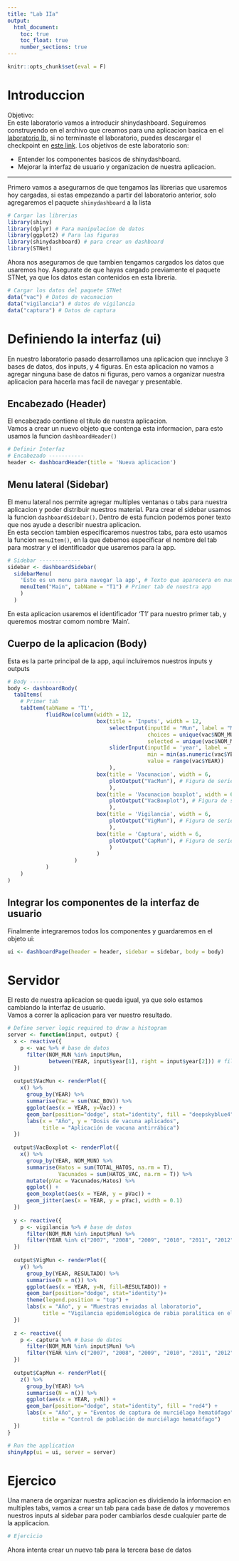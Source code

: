 ```yaml
---
title: "Lab IIa"
output:
  html_document:
    toc: true
    toc_float: true
    number_sections: true
---
```


```r
knitr::opts_chunk$set(eval = F)
```

# Introduccion

Objetivo:  
En este laboratorio vamos a introducir shinydashboard. Seguiremos construyendo en el archivo que creamos para una aplicacion basica en el [laboratorio Ib](Lab_Ib.html), si no terminaste el laboratorio, puedes descargar el checkpoint en [este link](https://ucdavis.box.com/s/gtr5c4qotr787htvessx4fwsjq3rl4f6).  Los objetivos de este laboratorio son:  
  
  - Entender los componentes basicos de shinydashboard.
  - Mejorar la interfaz de usuario y organizacion de nuestra aplicacion.  

------------------------------

Primero vamos a asegurarnos de que tengamos las librerias que usaremos hoy cargadas, si estas empezando a partir del laboratorio anterior, solo agregaremos el paquete `shinydashboard` a la lista

```r
# Cargar las librerias
library(shiny)
library(dplyr) # Para manipulacion de datos
library(ggplot2) # Para las figuras
library(shinydashboard) # para crear un dashboard
library(STNet)
```


Ahora nos aseguramos de que tambien tengamos cargados los datos que usaremos hoy. Asegurate de que hayas cargado previamente el paquete STNet, ya que los datos estan contenidos en esta libreria.  

```r
# Cargar los datos del paquete STNet
data("vac") # Datos de vacunacion
data("vigilancia") # datos de vigilancia
data("captura") # Datos de captura
```

# Definiendo la interfaz (ui)

En nuestro laboratorio pasado desarrollamos una aplicacion que inncluye 3 bases de datos, dos inputs, y 4 figuras. En esta aplicacion no vamos a agregar ninguna base de datos ni figuras, pero vamos a organizar nuestra aplicacion para hacerla mas facil de navegar y presentable.  

## Encabezado (Header)

El encabezado contiene el titulo de nuestra aplicacion.  
Vamos a crear un nuevo objeto que contenga esta informacion, para esto usamos la funcion `dashboardHeader()`  

```r
# Definir Interfaz
# Encabezado -----------
header <- dashboardHeader(title = 'Nueva aplicacion')
```


## Menu lateral (Sidebar)

El menu lateral nos permite agregar multiples ventanas o tabs para nuestra aplicacion y poder distribuir nuestros material. Para crear el sidebar usamos la funcion `dashboardSidebar()`. Dentro de esta funcion podemos poner texto que nos ayude a describir nuestra aplicacion.  
En esta seccion tambien especificaremos nuestros tabs, para esto usamos la funcion `menuItem()`, en la que debemos especificar el nombre del tab para mostrar y el identificador que usaremos para la app.

```r
# Sidebar -------------
sidebar <- dashboardSidebar(
  sidebarMenu(
    'Este es un menu para navegar la app', # Texto que aparecera en nuestra app
    menuItem("Main", tabName = "T1") # Primer tab de nuestra app
    )
  )

```

En esta aplicacion usaremos el identificador 'T1' para nuestro primer tab, y queremos mostrar comom nombre 'Main'.  

## Cuerpo de la aplicacion (Body)

Esta es la parte principal de la app, aqui incluiremos nuestros inputs y outputs 

```r
# Body -----------
body <- dashboardBody(
  tabItems(
    # Primer tab
    tabItem(tabName = 'T1',
            fluidRow(column(width = 12, 
                            box(title = 'Inputs', width = 12,
                                selectInput(inputId = "Mun", label = "Municipios:", 
                                            choices = unique(vac$NOM_MUN), multiple = T, 
                                            selected = unique(vac$NOM_MUN)),
                                sliderInput(inputId = 'year', label = 'Año', 
                                            min = min(as.numeric(vac$YEAR)), max = max(as.numeric(vac$YEAR)), 
                                            value = range(vac$YEAR))
                                ),
                            box(title = 'Vacunacion', width = 6,
                                plotOutput("VacMun"), # Figura de serie de tiempo
                                ),
                            box(title = 'Vacunacion boxplot', width = 6,
                                plotOutput("VacBoxplot"), # Figura de serie de tiempo
                                ),
                            box(title = 'Vigilancia', width = 6,
                                plotOutput("VigMun"), # Figura de serie de tiempo
                                ),
                            box(title = 'Captura', width = 6,
                                plotOutput("CapMun"), # Figura de serie de tiempo
                                )
                            )
                     )
            )
    )
)
```

## Integrar los componentes de la interfaz de usuario

Finalmente integraremos todos los componentes y guardaremos en el objeto ui:

```r
ui <- dashboardPage(header = header, sidebar = sidebar, body = body)
```

# Servidor
El resto de nuestra aplicacion se queda igual, ya que solo estamos cambiando la interfaz de usuario.  
Vamos a correr la aplicacion para ver nuestro resultado.

```r
# Define server logic required to draw a histogram
server <- function(input, output) {
  x <- reactive({
    p <- vac %>% # base de datos
      filter(NOM_MUN %in% input$Mun,
             between(YEAR, input$year[1], right = input$year[2])) # filtramos los datos
  })
  
  output$VacMun <- renderPlot({
    x() %>% 
      group_by(YEAR) %>% 
      summarise(Vac = sum(VAC_BOV)) %>% 
      ggplot(aes(x = YEAR, y=Vac)) +
      geom_bar(position="dodge", stat="identity", fill = "deepskyblue4") +
      labs(x = "Año", y = "Dosis de vacuna aplicados",
           title = "Aplicación de vacuna antirrábica")
  })
  
  output$VacBoxplot <- renderPlot({
    x() %>% 
      group_by(YEAR, NOM_MUN) %>% 
      summarise(Hatos = sum(TOTAL_HATOS, na.rm = T),
                Vacunados = sum(HATOS_VAC, na.rm = T)) %>% 
      mutate(pVac = Vacunados/Hatos) %>% 
      ggplot() +
      geom_boxplot(aes(x = YEAR, y = pVac)) +
      geom_jitter(aes(x = YEAR, y = pVac), width = 0.1)
  })
  
  y <- reactive({
    p <- vigilancia %>% # base de datos
      filter(NOM_MUN %in% input$Mun) %>%
      filter(YEAR %in% c("2007", "2008", "2009", "2010", "2011", "2012"))# filtramos los datos
  })
  
  output$VigMun <- renderPlot({
    y() %>%
      group_by(YEAR, RESULTADO) %>%
      summarise(N = n()) %>%
      ggplot(aes(x = YEAR, y=N, fill=RESULTADO)) +
      geom_bar(position="dodge", stat="identity")+
      theme(legend.position = "top") +
      labs(x = "Año", y = "Muestras enviadas al laboratorio",
           title = "Vigilancia epidemiológica de rabia paralítica en el suroeste del Estado de México")
  })
  
  z <- reactive({
    p <- captura %>% # base de datos
      filter(NOM_MUN %in% input$Mun) %>%
      filter(YEAR %in% c("2007", "2008", "2009", "2010", "2011", "2012"))# filtramos los datos
  })
  
  output$CapMun <- renderPlot({
    z() %>%
      group_by(YEAR) %>%
      summarise(N = n()) %>%
      ggplot(aes(x = YEAR, y=N)) +
      geom_bar(position="dodge", stat="identity", fill = "red4") +
      labs(x = "Año", y = "Eventos de captura de murciélago hematófago",
           title = "Control de población de murciélago hematófago")
  })
}

# Run the application 
shinyApp(ui = ui, server = server)
```

# Ejercico

Una manera de organizar nuestra aplicacion es dividiendo la informacion en multiples tabs, vamos a crear un tab para cada base de datos y moveremos nuestros inputs al sidebar para poder cambiarlos desde cualquier parte de la applicacion.  

```r
# Ejercicio
```

  
Ahora intenta crear un nuevo tab para la tercera base de datos
  
  


